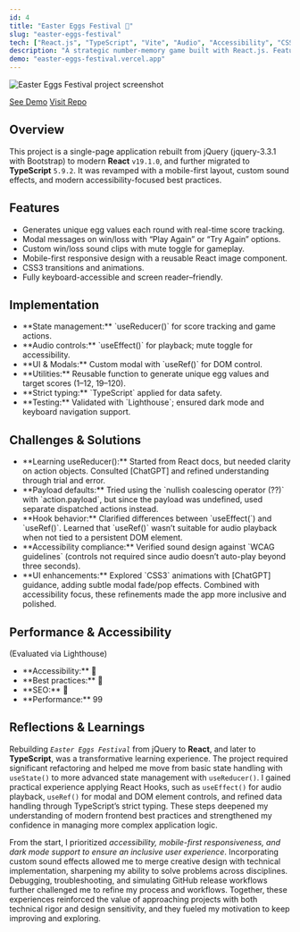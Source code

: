 ```yaml
---
id: 4
title: "Easter Eggs Festival 🐣"
slug: "easter-eggs-festival"
tech: ["React.js", "TypeScript", "Vite", "Audio", "Accessibility", "CSS Grid", "Flexbox", "Mobile-first", "Dark Mode", "Vercel"]
description: "A strategic number-memory game built with React.js. Features custom sound design that is both accessible and user-friendly, creating a fun and inclusive experience suitable for all ages."
demo: "easter-eggs-festival.vercel.app"
---
```


![Easter Eggs Festival project screenshot](/assets/easter-eggs-festival.webp)

[See Demo](https://easter-eggs-festival.vercel.app)
[Visit Repo](https://github.com/zcdev/easter-eggs-festival)

## Overview

This project is a single-page application rebuilt from jQuery
(jquery-3.3.1 with Bootstrap) to modern **React** `v19.1.0`, and further migrated to **TypeScript** `5.9.2`. It was revamped with a mobile-first layout, custom sound effects, and modern accessibility-focused best practices.

## Features
<ul className="list">
<li>Generates unique egg values each round with real-time score tracking.</li>
<li>Modal messages on win/loss with “Play Again” or “Try Again” options.</li>
<li>Custom win/loss sound clips with mute toggle for gameplay.</li>
<li>Mobile-first responsive design with a reusable React image component.</li>
<li>CSS3 transitions and animations.</li>
<li>Fully keyboard-accessible and screen reader–friendly.</li>
</ul>

## Implementation
<ul className="list">
<li>**State management:** `useReducer()` for score tracking and game actions.</li>
<li>**Audio controls:** `useEffect()` for playback; mute toggle for accessibility.</li>
<li>**UI & Modals:** Custom modal with `useRef()` for DOM control.</li>
<li>**Utilities:** Reusable function to generate unique egg values and target scores (1–12, 19–120).</li>
<li>**Strict typing:** `TypeScript` applied for data safety.</li>
<li>**Testing:** Validated with `Lighthouse`; ensured dark mode and keyboard navigation support.</li>
</ul>

## Challenges & Solutions

<ul className="list">
<li>**Learning useReducer():** Started from React docs, but needed clarity on action objects. Consulted [ChatGPT] and refined understanding through trial and error.</li>
<li>**Payload defaults:** Tried using the `nullish coalescing operator (??)` with `action.payload`, but since the payload was undefined, used separate dispatched actions instead.</li>
<li>**Hook behavior:** Clarified differences between `useEffect(`) and `useRef()`. Learned that `useRef()` wasn’t suitable for audio playback when not tied to a persistent DOM element.</li>
<li>**Accessibility compliance:** Verified sound design against `WCAG guidelines` (controls not required since audio doesn’t auto-play beyond three seconds).</li>
<li>**UI enhancements:** Explored `CSS3` animations with [ChatGPT] guidance, adding subtle modal fade/pop effects. Combined with accessibility focus, these refinements made the app more inclusive and polished.</li>
</ul>

## Performance & Accessibility
(Evaluated via Lighthouse)

<ul className="list">
<li>**Accessibility:** <span className="emoji-small">💯</span></li>
<li>**Best practices:** <span className="emoji-small">💯</span></li>
<li>**SEO:** <span className="emoji-small">💯</span></li>
<li>**Performance:** 99</li>
</ul>

## Reflections & Learnings

Rebuilding *`Easter Eggs Festival`* from jQuery to **React**, and later to **TypeScript**, was a transformative learning experience. The project required significant refactoring and helped me move from basic state handling with `useState()` to more advanced state management with `useReducer()`. I gained practical experience applying React Hooks, such as `useEffect()` for audio playback, `useRef()` for modal and DOM element controls, and refined data handling through TypeScript’s strict typing. These steps deepened my understanding of modern frontend best practices and strengthened my confidence in managing more complex application logic.

From the start, I prioritized *accessibility, mobile-first responsiveness, and dark mode support to ensure an inclusive user experience*. Incorporating custom sound effects allowed me to merge creative design with technical implementation, sharpening my ability to solve problems across disciplines. Debugging, troubleshooting, and simulating GitHub release workflows further challenged me to refine my process and workflows. Together, these experiences reinforced the value of approaching projects with both technical rigor and design sensitivity, and they fueled my motivation to keep improving and exploring.